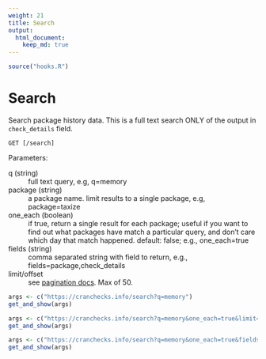 ```yaml
---
weight: 21
title: Search
output: 
  html_document:
    keep_md: true
---
```


```r
source("hooks.R")
```

# Search

Search package history data.
This is a full text search ONLY of the output in `check_details` field.

`GET [/search]`



Parameters:

q (string)
: full text query, e.g, q=memory

package (string)
: a package name. limit results to a single package, e.g, package=taxize

one_each (boolean)
: if true, return a single result for each package; useful if you want to find out what packages have match a particular query, and don't care which day that match happened. default: false; e.g., one_each=true

fields (string)
: comma separated string with field to return, e.g., fields=package,check_details

limit/offset
: see [pagination docs](#pagination). Max of 50.


```r
args <- c("https://cranchecks.info/search?q=memory")
get_and_show(args)
```

```r
args <- c("https://cranchecks.info/search?q=memory&one_each=true&limit=2")
get_and_show(args)
```

```r
args <- c("https://cranchecks.info/search?q=memory&one_each=true&fields=package")
get_and_show(args)
```
